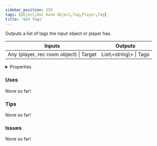 ```yaml
---
sidebar_position: 259
tags: [Object,Rec Room Object,Tag,Player,Tag]
title: 'Get Tags'
---
```


Outputs a list of tags the input object or player has.



<IChip uuid="e67cfcb7-03e8-4152-ba41-af8ca61d93fb"/>

<table><thead><tr><th>Inputs</th><th>Outputs</th></tr></thead><tbody><tr><td>Any (player, rec room object) | Target</td><td>List\&lt;string\&gt; | Tags</td></tr></tbody></table>

<details>
  <summary>Properties</summary>
  <div>
    <div>
    <table>
      <tbody>
        <tr>
          <td>Is beta required?</td>
          <td>No</td>
        </tr>
        <tr>
          <td>Is chip a trolling risk?</td>
          <td>No</td>
        </tr>
        <tr>
          <td>Is chip a role assignment risk?</td>
          <td>No</td>
        </tr>
        <tr>
          <td>Chip UUID</td>
          <td>e67cfcb7-03e8-4152-ba41-af8ca61d93fb</td>
        </tr>
        <tr>
          <td>Room availability</td>
          <td>Available everywhere</td>
        </tr>
      </tbody>
    </table>
    </div>
  </div>
</details>

### Uses

None so far!

### Tips

None so far!

### Issues

None so far!